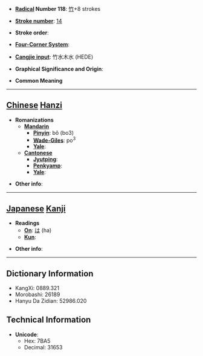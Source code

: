 * '''[[Wiktionary:Chinese radical index| Radical]] Number 118''': [[Wiktionary:Chinese radical index 竹|竹]]+8 strokes

* '''[[Wiktionary:Chinese total strokes index|Stroke number]]''': [[Wiktionary:Chinese total strokes index 14|14]]

* '''Stroke order''': 

* '''[[Wiktionary:Chinese four corner index|Four-Corner System]]''': 

* '''[[Wiktionary:Chinese Cangjie index|Cangjie input]]''': 竹水木水 (HEDE)

* '''Graphical Significance and Origin''': 

* '''Common Meaning'''

----

== [[Chinese]] [[Hanzi]] ==

* '''Romanizations'''
** '''[[Mandarin]]'''
*** '''[[Pinyin]]''': bǒ (bo3)
*** '''[[Wade-Giles]]''': po<sup>3</sup>
*** '''[[Yale]]''': 
** '''[[Cantonese]]'''
*** '''[[Jyutping]]''':
*** '''[[Penkyamp]]''': 
*** '''[[Yale]]''': 

* '''Other info''': 

----

== [[Japanese]] [[Kanji]] ==

* '''Readings'''
** '''[[On]]''': [[は]] (ha)
** '''[[Kun]]''': 

* '''Other info''':  

----

== Dictionary Information ==

* KangXi: 0889.321
* Morobashi: 26189
* Hanyu Da Zidian: 52986.020

== Technical Information ==

* '''Unicode''':
** Hex: 7BA5
** Decimal: 31653